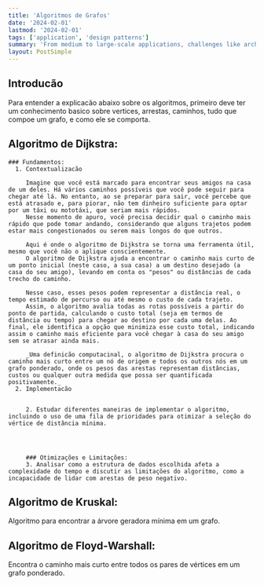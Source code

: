 ```yaml
---
title: 'Algoritmos de Grafos'
date: '2024-02-01'
lastmod: '2024-02-01'
tags: ['application', 'design patterns']
summary: 'From medium to large-scale applications, challenges like architecture maintenance and scalability hinder progress.'
layout: PostSimple
---
```



## Introducão

Para entender a explicacão abaixo sobre os algoritmos, primeiro deve ter um conhecimento basico sobre vertices, arrestas, caminhos, tudo que compoe um grafo, e como ele se comporta.

## Algoritmo de Dijkstra:

    ### Fundamentos:
      1. Contextualizacão

         Imagine que você está marcado para encontrar seus amigos na casa de um deles. Há vários caminhos possíveis que você pode seguir para chegar até lá. No entanto, ao se preparar para sair, você percebe que está atrasado e, para piorar, não tem dinheiro suficiente para optar por um táxi ou mototáxi, que seriam mais rápidos.
         Nesse momento de apuro, você precisa decidir qual o caminho mais rápido que pode tomar andando, considerando que alguns trajetos podem estar mais congestionados ou serem mais longos do que outros. 
         
         Aqui é onde o algoritmo de Dijkstra se torna uma ferramenta útil, mesmo que você não o aplique conscientemente.
         O algoritmo de Dijkstra ajuda a encontrar o caminho mais curto de um ponto inicial (neste caso, a sua casa) a um destino desejado (a casa do seu amigo), levando em conta os "pesos" ou distâncias de cada trecho do caminho.
         
         Nesse caso, esses pesos podem representar a distância real, o tempo estimado de percurso ou até mesmo o custo de cada trajeto.
         Assim, o algoritmo avalia todas as rotas possíveis a partir do ponto de partida, calculando o custo total (seja em termos de distância ou tempo) para chegar ao destino por cada uma delas. Ao final, ele identifica a opção que minimiza esse custo total, indicando assim o caminho mais eficiente para você chegar à casa do seu amigo sem se atrasar ainda mais.

         _Uma definicão computacinal, o algoritmo de Dijkstra procura o caminho mais curto entre um nó de origem e todos os outros nós em um grafo ponderado, onde os pesos das arestas representam distâncias, custos ou qualquer outra medida que possa ser quantificada positivamente._
      2. Implementacão

        
         2. Estudar diferentes maneiras de implementar o algoritmo, incluindo o uso de uma fila de prioridades para otimizar a seleção do vértice de distância mínima. 

           


         ### Otimizações e Limitações: 
         3. Analisar como a estrutura de dados escolhida afeta a complexidade do tempo e discutir as limitações do algoritmo, como a incapacidade de lidar com arestas de peso negativo.

## Algoritmo de Kruskal:

Algoritmo para encontrar a árvore geradora mínima em um grafo.

## Algoritmo de Floyd-Warshall:

Encontra o caminho mais curto entre todos os pares de vértices em um grafo ponderado.
